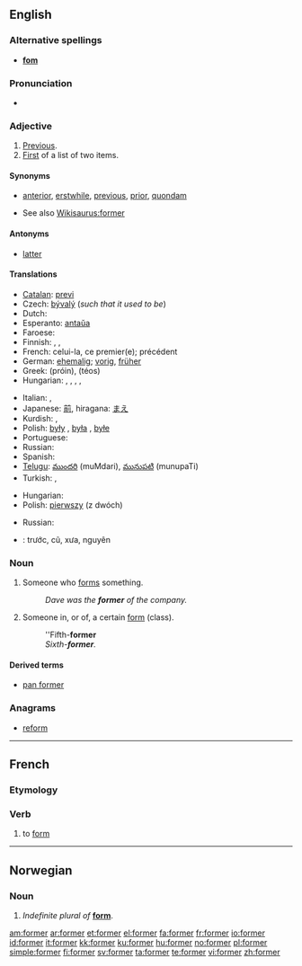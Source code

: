 ==English==

{{rank|minutes|appear|thoughts|661|former|twenty|lips|donations}}

===Alternative spellings===
* '''[[fom]]'''

===Pronunciation===
* {{audio|en-us-former.ogg|Audio (US)}}
*: {{rhymes|ɔː(r)mə(r)}}

===Adjective===
{{en-adj|-}}

# [[previous|Previous]].
# [[first|First]] of a list of two items.

====Synonyms====
* {{italbrac|previous}} [[anterior]], [[erstwhile]], [[previous]], [[prior]], [[quondam]]
* See also [[Wikisaurus:former]]

====Antonyms====
* {{italbrac|previous}} [[latter]]

====Translations====
{{trans-top|previous}}
* [[Catalan]]: [[previ]]
* Czech: [[bývalý]] {{m}} (''such that it used to be'')
* Dutch: {{t-|nl|voormalig}}
* Esperanto: [[antaŭa]]
* Faroese: {{t-|fo|fyrrverandi|xs=Faroese}}
* Finnish: {{t+|fi|edeltävä}}, {{t+|fi|edellinen}}, {{t+|fi|entinen}}
* French: celui-la, ce premier(e); précédent
* German: [[ehemalig]]; [[vorig]], [[früher]]
* Greek: {{t+|el|πρώην|sc=Grek}} (próin), {{t|el|τέως|sc=Grek}} (téos)
* Hungarian: {{t|hu|előző}}, {{t|hu|előbbi}}, {{t|hu|korábbi}}, {{t|hu|egykori}}, {{t|hu|hajdani}}
{{trans-mid}}
* Italian: {{t+|it|precedente}}, {{t+|it|anteriore}}
* Japanese: [[前]], hiragana: [[まえ]]
* Kurdish: {{ku-Arab|[[به‌رتر]]}}, {{ku-Arab|[[پێشو]]}}
* Polish: [[były]] {{m}}, [[była]] {{f}}, [[byłe]] {{n}}
* Portuguese: {{t+|pt|anterior}}
* Russian: {{t+|ru|предыдущий|sc=Cyrl}}
* Spanish: {{t+|es|anterior}}
* [[Telugu]]: [[ముందరి]] (muMdari), [[మునుపటి]] (munupaTi)
* Turkish: {{t+|tr|önce}},  {{t|tr|önceki}}
{{trans-bottom}}

{{trans-top|first of a list of two items}}
* Hungarian: {{t|hu|előbbi}}
* Polish: [[pierwszy]] (z dwóch)
{{trans-mid}}
* Russian: {{t+|ru|первый|sc=Cyrl}}
{{trans-bottom}}

{{checktrans-top}}
* {{ttbc|Vietnamese}}: trước, cũ, xưa, nguyên
{{trans-bottom}}

===Noun===
{{en-noun}}

# Someone who [[form]]s something.
#: ''Dave was the '''former''' of the company.''
# {{especially|British|used in combinations}} Someone in, or of, a certain [[form]] (class).
#: ''Fifth-'''former'''
#: ''Sixth-'''former'''.''

====Derived terms====
*[[pan former]]

===Anagrams===
* [[reform]]

----

==French==
===Etymology===
{{etyl|la|fr}} {{term|formo|formō|to form|lang=la}}
===Verb===
{{fr-verb}}

# to [[form]]

----

==Norwegian==

===Noun===
{{infl|no|noun form}}

# ''Indefinite plural of'' '''[[form]]'''.

[[am:former]]
[[ar:former]]
[[et:former]]
[[el:former]]
[[fa:former]]
[[fr:former]]
[[io:former]]
[[id:former]]
[[it:former]]
[[kk:former]]
[[ku:former]]
[[hu:former]]
[[no:former]]
[[pl:former]]
[[simple:former]]
[[fi:former]]
[[sv:former]]
[[ta:former]]
[[te:former]]
[[vi:former]]
[[zh:former]]